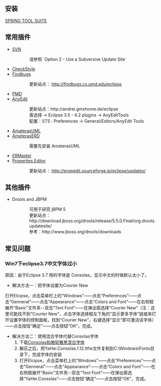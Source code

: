 ==安装==
[http://www.springsource.org/sts SPRING TOOL SUITE]

==常用插件==
* [http://www.eclipse.org/subversive/installation-instructions.php SVN]
:: 请参照 `Option 2 - Use a Subversive Update Site`
* [http://eclipse-cs.sourceforge.net/ CheckStyle]
* [http://findbugs.sourceforge.net/manual/eclipse.html Findbugs]
:: 更新站点： http://findbugs.cs.umd.edu/eclipse
* [http://pmd.sourceforge.net/ PMD]
* [http://andrei.gmxhome.de/anyedit/ AnyEdit]
:: 更新站点：http://andrei.gmxhome.de/eclipse<br/>需选择 -> Eclipse 3.5 - 4.2 plugins -> AnyEditTools<br/> 配置：STS : Preferences -> General/Editors/AnyEdit Tools 
* [http://amateras.sourceforge.jp/cgi-bin/fswiki_en/wiki.cgi?page=AmaterasUML AmaterasUML]
* [http://amateras.sourceforge.jp/cgi-bin/fswiki_en/wiki.cgi?page=AmaterasERD AmeterasERD]
:: 需要先安装 AmaterasUML
* [http://ermaster.sourceforge.net/ ERMaster]
* [http://propedit.sourceforge.jp/index_en.html Properties Editor]
:: 更新站点： http://propedit.sourceforge.jp/eclipse/updates/

==其他插件==
* Drools and JBPM
:: 可用于研究 jBPM 5<br/>更新站点：http://download.jboss.org/drools/release/5.5.0.Final/org.drools.updatesite/ <br/>参考：http://www.jboss.org/drools/downloads

==常见问题==
===Win7下eclipse3.7中文字体过小===
原因：由于Eclipse 3.7 用的字体是 Consolas，显示中文的时候默认太小了。
* 解决方法一：把字体设置为Courier New 

打开Elcipse，点击菜单栏上的“Windows”——点击“Preferences”——点击“Genneral”——点击“Appearance”——点击“Colors and Font”——在右侧框展开“Basic”文件夹--双击“Text Font”——在弹出窗选择“Courier New”（注：这里可能找不到“Courier New”，点击字体选择框左下角的“显示更多字体”链接来打开设置字体的控制面板，找到“Courier New”，右键选择“显示”即可激活该字体）——点击按钮“确定”——点击按钮“OK”，完成。

* 解决方法二：使用混合字体代替Consolas字体
*# 下载[http://files.cnblogs.com/icelyb24/YaHei.Consolas.1.12.rar Consolas和微软雅黑混合字体]
*# 解压之后，把YaHei.Consolas.1.12.ttfw文件复制到C:\Windows\Fonts目录下，完成字体的安装
*# 打开Elcipse，点击菜单栏上的“Windows”——点击“Preferences”——点击“Genneral”——点击“Appearance”——点击“Colors and Font”——在右侧框展开“Basic”文件夹--双击“Text Font”——在弹出窗选择“YaHei.Consolas”——点击按钮“确定”——点击按钮“OK”，完成。



